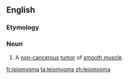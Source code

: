 ==English==
{{wikipedia}}
===Etymology===
{{rfe}}
===Noun===
{{en-noun|s|leiomyomata}}
# {{context|pathology|lang=en}} A [[non-]][[cancerous]] [[tumor]] of [[smooth muscle]].

[[fr:leiomyoma]]
[[ta:leiomyoma]]
[[zh:leiomyoma]]